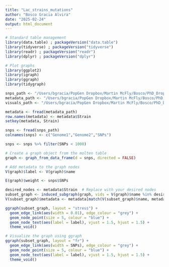 ```yaml
---
title: "Lac_strains_mutations"
author: "Bosco Gracia Alvira"
date: "2025-02-24"
output: html_document
---
```


```r

# Standard table management
library(data.table) ; packageVersion("data.table")
library(tidyverse) ; packageVersion("tidyverse")
library(readr) ; packageVersion("readr")
library(dplyr) ; packageVersion("dplyr")

# Plot graphs
library(ggplot2)
library(igraph)
library(ggraph)
library(tidygraph)

```


```r

snps_path <- "/Users/bgracia/PopGen Dropbox/Martin McFly/Bosco/PhD_Dropbox/Microbiome_pangenomic_analysis/data/Lactiplantibacillus_plantarum/Pangenomic_strains/dist-sites/pairwise_snps.tsv"
metadata_path <- "/Users/bgracia/PopGen Dropbox/Martin McFly/Bosco/PhD_Dropbox/Microbiome_pangenomic_analysis/data/Lactiplantibacillus_plantarum/Pangenomic_strains/metadata.tsv"
visuals_path <- "/Users/bgracia/PopGen Dropbox/Martin McFly/Bosco/PhD_Dropbox/Microbiome_pangenomic_analysis/visuals"

```

```r

metadata <- fread(metadata_path)
row.names(metadata) <- metadata$Strain
setkey(metadata, Strain)

snps <- fread(snps_path)
colnames(snps) <- c("Genome1","Genome2","SNPs")

snps <- snps %>% filter(SNPs < 1000)

# Create a graph object from the molten table
graph <- graph_from_data_frame(d = snps, directed = FALSE)

# Add metadata to the graph nodes
V(graph)$label <- V(graph)$name

E(graph)$weight <- snps$SNPs

desired_nodes <- metadata$Strain  # Replace with your desired nodes
subset_graph <- induced_subgraph(graph, vids = V(graph)$name %in% desired_nodes)
V(subset_graph)$metadata <- metadata[match(V(subset_graph)$name, metadata$Strain), ]

ggraph(subset_graph, layout = "stress") + 
  geom_edge_link(aes(width = 0.01), edge_colour = "grey") + 
  geom_node_point(size = 5, colour = "blue") + 
  geom_node_text(aes(label = label), vjust = 1.5, hjust = 1.5) + 
  theme_void()

# Visualize the graph using ggraph
ggraph(subset_graph, layout = "fr") + 
  geom_edge_link(aes(width = SNPs), edge_colour = "grey") + 
  geom_node_point(size = 5, colour = "blue") + 
  geom_node_text(aes(label = label), vjust = 1.5, hjust = 1.5) + 
  theme_void()


```



